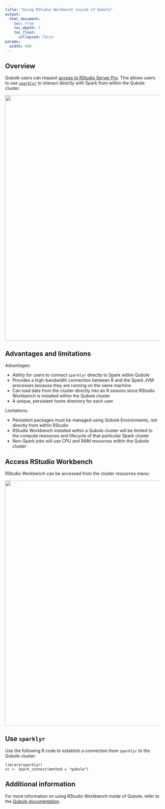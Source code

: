 ```yaml
---
title: "Using RStudio Workbench inside of Qubole"
output:
  html_document:
    toc: true
    toc_depth: 2
    toc_float:
      collapsed: false
params:
  width: 600
---
```


## Overview

Qubole users can request [access to RStudio Server
Pro](https://docs.qubole.com/en/latest/user-guide/engines/spark/rstudio_spark.html).
This allows users to use [`sparklyr`](https://spark.rstudio.com/) to interact
directly with Spark from within the Qubole cluster.

<img src="/images/deployment/qubole/rstudio-qubole.png" width='800px' align='center'/>

## Advantages and limitations

Advantages:

- Ability for users to connect `sparklyr` directly to Spark within Qubole
- Provides a high-bandwidth connection between R and the Spark JVM processes
  because they are running on the same machine
- Can load data from the cluster directly into an R session since RStudio Workbench
  is installed within the Qubole cluster
- A unique, persistent home directory for each user

Limitations:

- Persistent packages must be managed using Qubole Environments, not directly
  from within RStudio
- RStudio Workbench installed within a Qubole
  cluster will be limited to the compute resources and lifecycle of that
  particular Spark cluster
- Non-Spark jobs will use CPU and RAM resources within the Qubole cluster

## Access RStudio Workbench

RStudio Workbench can be accessed from the cluster resources menu:

<img src="/images/deployment/qubole/rstudio-qubole-resources.png" width='800px' align='center'/>

## Use `sparklyr`

Use the following R code to establish a connection from `sparklyr` to the
Qubole cluster:

```
library(sparklyr)
sc <- spark_connect(method = "qubole")
```

## Additional information

For more information on using RStudio Workbench inside of Qubole, refer to
the [Qubole documentation](https://docs.qubole.com/en/latest/user-guide/engines/spark/rstudio_spark.html).
